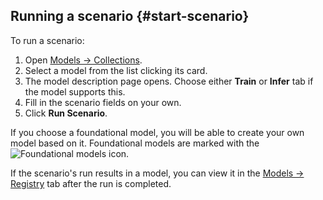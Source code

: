 ## Running a scenario {#start-scenario}

To run a scenario:

1. Open [Models → Collections](https://tolokamodels.tech/models/podium).
2. Select a model from the list clicking its card.
3. The model description page opens. Choose either **Train** or **Infer** tab if the model supports this.
4. Fill in the scenario fields on your own.
5. Click **Run Scenario**.

<Note mode="info" title="Foundational models">

If you choose a foundational model, you will be able to create your own model based on it. Foundational models are marked with the <img src="https://tlk-infra-front.azureedge.net/portal-static/uploaded/images/1677056128215/1677056128215_original_svg.svg" alt="Foundational models" /> icon.

</Note>

If the scenario's run results in a model, you can view it in the [Models → Registry](https://tolokamodels.tech/models/registry) tab after the run is completed.
